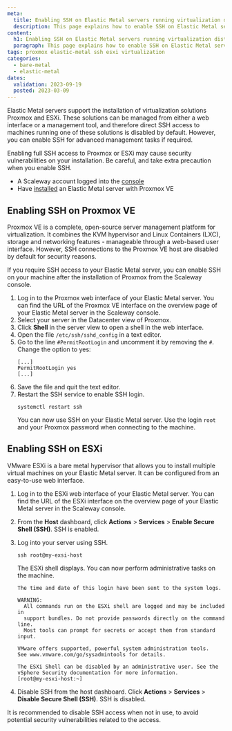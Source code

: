 ```yaml
---
meta:
  title: Enabling SSH on Elastic Metal servers running virtualization distributions
  description: This page explains how to enable SSH on Elastic Metal servers running virtualization distributions
content:
  h1: Enabling SSH on Elastic Metal servers running virtualization distributions
  paragraph: This page explains how to enable SSH on Elastic Metal servers running virtualization distributions
tags: proxmox elastic-metal ssh esxi virtualization
categories:
  - bare-metal
  - elastic-metal
dates:
  validation: 2023-09-19
  posted: 2023-03-09
---
```


Elastic Metal servers support the installation of virtualization solutions Proxmox and ESXi. These solutions can be managed from either a web interface or a management tool, and therefore direct SSH access to machines running one of these solutions is disabled by default. However, you can enable SSH for advanced management tasks if required.

<Message type="important">
  Enabling full SSH access to Proxmox or ESXi may cause security vulnerabilities on your installation. Be careful, and take extra precaution when you enable SSH.
</Message>

<Macro id="requirements" />

- A Scaleway account logged into the [console](https://console.scaleway.com)
- Have [installed](/bare-metal/elastic-metal/quickstart/#how-to-create-an-elastic-metal-server) an Elastic Metal server with Proxmox VE

## Enabling SSH on Proxmox VE

Proxmox VE is a complete, open-source server management platform for virtualization. It combines the KVM hypervisor and Linux Containers (LXC), storage and networking features - manageable through a web-based user interface. However, SSH connections to the Proxmox VE host are disabled by default for security reasons.

If you require SSH access to your Elastic Metal server, you can enable SSH on your machine after the installation of Proxmox from the Scaleway console.

1. Log in to the Proxmox web interface of your Elastic Metal server.
    <Message type="tip">
        You can find the URL of the Proxmox VE interface on the overview page of your Elastic Metal server in the Scaleway console.
    </Message>
2. Select your server in the Datacenter view of Proxmox.
3. Click **Shell** in the server view to open a shell in the web interface.
4. Open the file `/etc/ssh/sshd_config` in a text editor.
5. Go to the line `#PermitRootLogin` and uncomment it by removing the `#`. Change the option to yes:
    ```
    [...]
    PermitRootLogin yes
    [...]
    ```
    <Lightbox src="scaleway-proxmox-permit-ssh.webp" alt="" />
6. Save the file and quit the text editor.
7. Restart the SSH service to enable SSH login.
    ```
    systemctl restart ssh
    ```
    You can now use SSH on your Elastic Metal server. Use the login `root` and your Proxmox password when connecting to the machine.

## Enabling SSH on ESXi

VMware ESXi is a bare metal hypervisor that allows you to install multiple virtual machines on your Elastic Metal server. It can be configured from an easy-to-use web interface.

1. Log in to the ESXi web interface of your Elastic Metal server.
    <Message type="tip">
        You can find the URL of the ESXi interface on the overview page of your Elastic Metal server in the Scaleway console.
    </Message>
2. From the **Host** dashboard, click **Actions** > **Services** > **Enable Secure Shell (SSH)**. SSH is enabled.
    <Lightbox src="scaleway_enable_ssh_esxi.webp" alt="" />
3. Log into your server using SSH.

    ```
    ssh root@my-exsi-host
    ```
    The ESXi shell displays. You can now perform administrative tasks on the machine.
    ```
    The time and date of this login have been sent to the system logs.

    WARNING:
      All commands run on the ESXi shell are logged and may be included in
      support bundles. Do not provide passwords directly on the command line.
      Most tools can prompt for secrets or accept them from standard input.

    VMware offers supported, powerful system administration tools.
    See www.vmware.com/go/sysadmintools for details.

    The ESXi Shell can be disabled by an administrative user. See the
    vSphere Security documentation for more information.
    [root@my-esxi-host:~]
    ```
4. Disable SSH from the host dashboard. Click **Actions** > **Services** > **Disable Secure Shell (SSH)**. SSH is disabled.

  <Message type="tip">
    It is recommended to disable SSH access when not in use, to avoid potential security vulnerabilities related to the access.
  </Message>